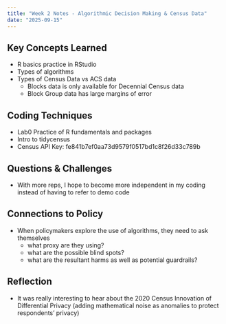 ```yaml
---
title: "Week 2 Notes - Algorithmic Decision Making & Census Data"
date: "2025-09-15"
---
```


## Key Concepts Learned

-   R basics practice in RStudio
-   Types of algorithms
-   Types of Census Data vs ACS data
    -   Blocks data is only available for Decennial Census data
    -   Block Group data has large margins of error

## Coding Techniques

-   Lab0 Practice of R fundamentals and packages
-   Intro to tidycensus
-   Census API Key: fe841b7ef0aa73d9579f0517bd1c8f26d33c789b

## Questions & Challenges

-   With more reps, I hope to become more independent in my coding instead of having to refer to demo code

## Connections to Policy

-   When policymakers explore the use of algorithms, they need to ask themselves
    -   what proxy are they using?
    -   what are the possible blind spots?
    -   what are the resultant harms as well as potential guardrails?

## Reflection

-   It was really interesting to hear about the 2020 Census Innovation of Differential Privacy (adding mathematical noise as anomalies to protect respondents' privacy)
